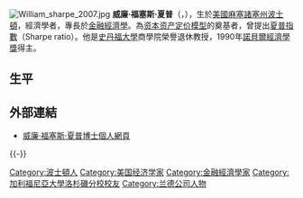 {{noteTA
|G1=PP
}}
[[File:William_sharpe_2007.jpg|thumb]]
'''威廉·福塞斯·夏普'''（{{lang-en|William Forsyth Sharpe}}，{{bd|1934年|6月16日|||catIdx=Sharpe, William Forsyth}}），生於[[美國|美國]][[麻塞諸塞州|麻塞諸塞州]][[波士頓|波士頓]]，經濟學者，專長於[[金融經濟學|金融經濟學]]。為[[资本资产定价模型|资本资产定价模型]]的奠基者，曾提出[[夏普指數|夏普指數]]（Sharpe ratio）。他是[[史丹福大學|史丹福大學]]商學院榮譽退休教授，1990年[[諾貝爾經濟學獎|諾貝爾經濟學獎]]得主。

==生平==


==外部連結==
* [http://www.wsharpe.com/ 威廉·福塞斯·夏普博士個人網頁] {{Wayback|url=http://www.wsharpe.com/ |date=20080703212042 }}

{{-}}
{{诺贝尔经济学奖获得者}}
{{Authority control}}
{{DEFAULTSORT:Sharpe, William Forsyth}}
[[Category:波士頓人|Category:波士頓人]]
[[Category:美国经济学家|Category:美国经济学家]]
[[Category:金融經濟學家|Category:金融經濟學家]]
[[Category:加利福尼亞大學洛杉磯分校校友|Category:加利福尼亞大學洛杉磯分校校友]]
[[Category:兰德公司人物|Category:兰德公司人物]]